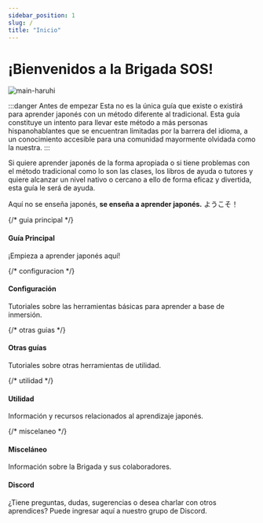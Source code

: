 ```yaml
---
sidebar_position: 1
slug: /
title: "Inicio"
---
```



# ¡Bienvenidos a la Brigada SOS!

![main-haruhi](../assets/introduction/main_haruhi.gif)

:::danger Antes de empezar
Esta no es la única guía que existe o existirá para aprender japonés con un método diferente al tradicional. Esta guía constituye un intento para llevar este método a más personas hispanohablantes que se encuentran limitadas por la barrera del idioma, a un conocimiento accesible para una comunidad mayormente olvidada como la nuestra. 
:::

Si quiere aprender japonés de la forma apropiada o si tiene problemas con el método tradicional como lo son las clases, los libros de ayuda o tutores y quiere alcanzar un nivel nativo o cercano a ello de forma eficaz y divertida, esta guía le será de ayuda.

Aquí no se enseña japonés, **se enseña a aprender japonés.** ようこそ！

<div class="container" style={{ padding: 0 }}>
  <div class="row is-multiline">
    {/* guia principal */}
    <div class="col col--12">
      <Link class="card" to="/guia-principal/introduccion" style={{ height: '100%' }}>
        <div class="card__body">
          <h4>Guía Principal</h4>
          <p>¡Empieza a aprender japonés aquí!</p>
        </div>
      </Link>
    </div>
    {/* configuracion */}
    <div class="col col--6">
      <Link class="card" to="/configuracion/anki" style={{ height: '100%' }}>
        <div class="card__body">
          <h4>Configuración</h4>
          <p>Tutoriales sobre las herramientas básicas para aprender a base de inmersión.</p>
        </div>
      </Link>
    </div>
    {/* otras guias */}
    <div class="col col--6">
      <Link class="card" to="/otras-guias/anki" style={{ height: '100%' }}>
        <div class="card__body">
          <h4>Otras guías</h4>
          <p>Tutoriales sobre otras herramientas de utilidad.</p>
        </div>
      </Link>
    </div>
    {/* utilidad */}
    <div class="col col--6">
      <Link class="card" to="/utilidad/recursos" style={{ height: '100%' }}>
        <div class="card__body">
          <h4>Utilidad</h4>
          <p>Información y recursos relacionados al aprendizaje japonés.</p>
        </div>
      </Link>
    </div>
    {/* miscelaneo */}
    <div class="col col--6">
      <Link class="card" to="/miscelaneo/agradecimientos" style={{ height: '100%' }}>
        <div class="card__body">
          <h4>Misceláneo</h4>
          <p>Información sobre la Brigada y sus colaboradores.</p>
        </div>
      </Link>
    </div>
      <div class="col col--12">
      <Link class="card" to="https://discord.gg/ajWm26ADEj" style={{ height: '100%'}}>
        <div class="card__body">
          <h4>Discord</h4>
          <p>¿Tiene preguntas, dudas, sugerencias o desea charlar con otros aprendices? Puede ingresar aquí a nuestro grupo de  Discord. </p>
        </div>
      </Link>
    </div>
  </div>
  
</div>
